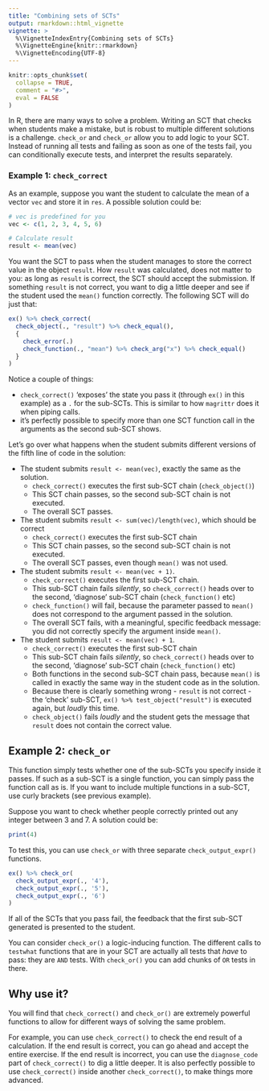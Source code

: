 ```yaml
---
title: "Combining sets of SCTs"
output: rmarkdown::html_vignette
vignette: >
  %\VignetteIndexEntry{Combining sets of SCTs}
  %\VignetteEngine{knitr::rmarkdown}
  %\VignetteEncoding{UTF-8}
---
```


```r
knitr::opts_chunk$set(
  collapse = TRUE,
  comment = "#>",
  eval = FALSE
)
```

In R, there are many ways to solve a problem. Writing an SCT that checks when students make a mistake, but is robust to multiple different solutions is a challenge. `check_or` and `check_or` allow you to add logic to your SCT. Instead of running all tests and failing as soon as one of the tests fail, you can conditionally execute tests, and interpret the results separately.

### Example 1: `check_correct`

As an example, suppose you want the student to calculate the mean of a vector `vec` and store it in `res`. A possible solution could be:

```r
# vec is predefined for you
vec <- c(1, 2, 3, 4, 5, 6)

# Calculate result
result <- mean(vec)
```

You want the SCT to pass when the student manages to store the correct value in the object `result`. How `result` was calculated, does not matter to you: as long as `result` is correct, the SCT should accept the submission. If something `result` is not correct, you want to dig a little deeper and see if the student used the `mean()` function correctly. The following SCT will do just that:

```r
ex() %>% check_correct(
  check_object(., "result") %>% check_equal(),
  {
    check_error(.)
    check_function(., "mean") %>% check_arg("x") %>% check_equal()
  }
)
```

Notice a couple of things:

- `check_correct()` 'exposes' the state you pass it (through `ex()` in this example) as a `.` for the sub-SCTs. This is similar to how `magrittr` does it when piping calls.
- it's perfectly possible to specify more than one SCT function call in the arguments as the second sub-SCT shows.

Let's go over what happens when the student submits different versions of the fifth line of code in the solution:

- The student submits `result <- mean(vec)`, exactly the same as the solution.
  + `check_correct()` executes the first sub-SCT chain (`check_object()`)
  + This SCT chain passes, so the second sub-SCT chain is not executed.
  + The overall SCT passes.
- The student submits `result <- sum(vec)/length(vec)`, which should be correct
  + `check_correct()` executes the first sub-SCT chain
  + This SCT chain passes, so the second sub-SCT chain is not executed.
  + The overall SCT passes, even though `mean()` was not used.
- The student submits `result <- mean(vec + 1)`.
  + `check_correct()` executes the first sub-SCT chain.
  + This sub-SCT chain fails _silently_, so `check_correct()` heads over to the second, 'diagnose' sub-SCT chain (`check_function()` etc)
  + `check_function()` will fail, because the parameter passed to `mean()` does not correspond to the argument passed in the solution.
  + The overall SCT fails, with a meaningful, specific feedback message: you did not correctly specify the argument inside `mean()`.
- The student submits `result <- mean(vec) + 1`.
  + `check_correct()` executes the first sub-SCT chain
  + This sub-SCT chain fails _silently_, so `check_correct()` heads over to the second, 'diagnose' sub-SCT chain (`check_function()` etc)
  + Both functions in the second sub-SCT chain pass, because `mean()` is called in exactly the same way in the student code as in the solution.
  + Because there is clearly something wrong - `result` is not correct - the 'check' sub-SCT, `ex() %>% test_object("result")` is executed again, but _loudly_ this time.
  + `check_object()` fails _loudly_ and the student gets the message that `result` does not contain the correct value.

## Example 2: `check_or`

This function simply tests whether one of the sub-SCTs you specify inside it passes. If such as a sub-SCT is a single function, you can simply pass the function call as is. If you want to include multiple functions in a sub-SCT, use curly brackets (see previous example). 

Suppose you want to check whether people correctly printed out any integer between 3 and 7. A solution could be:

```r
print(4)
```

To test this, you can use `check_or` with three separate `check_output_expr()` functions.

```r
ex() %>% check_or(
  check_output_expr(., '4'),
  check_output_expr(., '5'),
  check_output_expr(., '6')
)
```

If all of the SCTs that you pass fail, the feedback that the first sub-SCT generated is presented to the student.

You can consider `check_or()` a logic-inducing function. The different calls to `testwhat` functions that are in your SCT are actually all tests that _have_ to pass: they are `AND` tests. With `check_or()` you can add chunks of `OR` tests in there.

## Why use it?

You will find that `check_correct()` and `check_or()` are extremely powerful functions to allow for different ways of solving the same problem.

For example, you can use `check_correct()` to check the end result of a calculation. If the end result is correct, you can go ahead and accept the entire exercise. If the end result is incorrect, you can use the `diagnose_code` part of `check_correct()` to dig a little deeper. It is also perfectly possible to use `check_correct()` inside another `check_correct()`, to make things more advanced.
